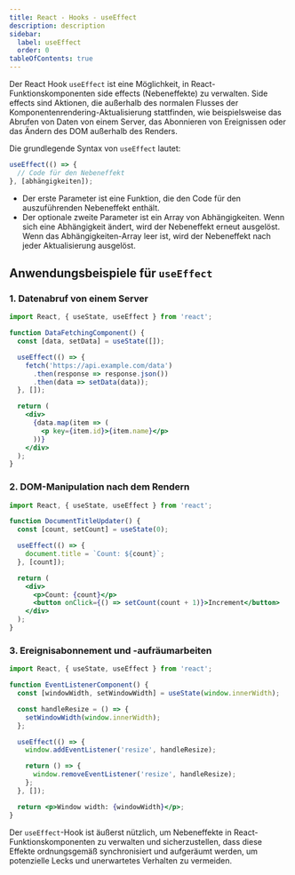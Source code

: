```yaml
---
title: React - Hooks - useEffect
description: description
sidebar:
  label: useEffect
  order: 0
tableOfContents: true
---
```


Der React Hook `useEffect` ist eine Möglichkeit, in React-Funktionskomponenten side effects (Nebeneffekte) zu verwalten. Side effects sind Aktionen, die außerhalb des normalen Flusses der Komponentenrendering-Aktualisierung stattfinden, wie beispielsweise das Abrufen von Daten von einem Server, das Abonnieren von Ereignissen oder das Ändern des DOM außerhalb des Renders.

Die grundlegende Syntax von `useEffect` lautet:

```jsx
useEffect(() => {
  // Code für den Nebeneffekt
}, [abhängigkeiten]);
```

- Der erste Parameter ist eine Funktion, die den Code für den auszuführenden Nebeneffekt enthält.
- Der optionale zweite Parameter ist ein Array von Abhängigkeiten. Wenn sich eine Abhängigkeit ändert, wird der Nebeneffekt erneut ausgelöst. Wenn das Abhängigkeiten-Array leer ist, wird der Nebeneffekt nach jeder Aktualisierung ausgelöst.

## Anwendungsbeispiele für `useEffect`

### 1. Datenabruf von einem Server

```jsx
import React, { useState, useEffect } from 'react';

function DataFetchingComponent() {
  const [data, setData] = useState([]);

  useEffect(() => {
    fetch('https://api.example.com/data')
      .then(response => response.json())
      .then(data => setData(data));
  }, []);

  return (
    <div>
      {data.map(item => (
        <p key={item.id}>{item.name}</p>
      ))}
    </div>
  );
}
```

### 2. DOM-Manipulation nach dem Rendern

```jsx
import React, { useState, useEffect } from 'react';

function DocumentTitleUpdater() {
  const [count, setCount] = useState(0);

  useEffect(() => {
    document.title = `Count: ${count}`;
  }, [count]);

  return (
    <div>
      <p>Count: {count}</p>
      <button onClick={() => setCount(count + 1)}>Increment</button>
    </div>
  );
}
```

### 3. Ereignisabonnement und -aufräumarbeiten

```jsx
import React, { useState, useEffect } from 'react';

function EventListenerComponent() {
  const [windowWidth, setWindowWidth] = useState(window.innerWidth);

  const handleResize = () => {
    setWindowWidth(window.innerWidth);
  };

  useEffect(() => {
    window.addEventListener('resize', handleResize);

    return () => {
      window.removeEventListener('resize', handleResize);
    };
  }, []);

  return <p>Window width: {windowWidth}</p>;
}
```

Der `useEffect`-Hook ist äußerst nützlich, um Nebeneffekte in React-Funktionskomponenten zu verwalten und sicherzustellen, dass diese Effekte ordnungsgemäß synchronisiert und aufgeräumt werden, um potenzielle Lecks und unerwartetes Verhalten zu vermeiden.